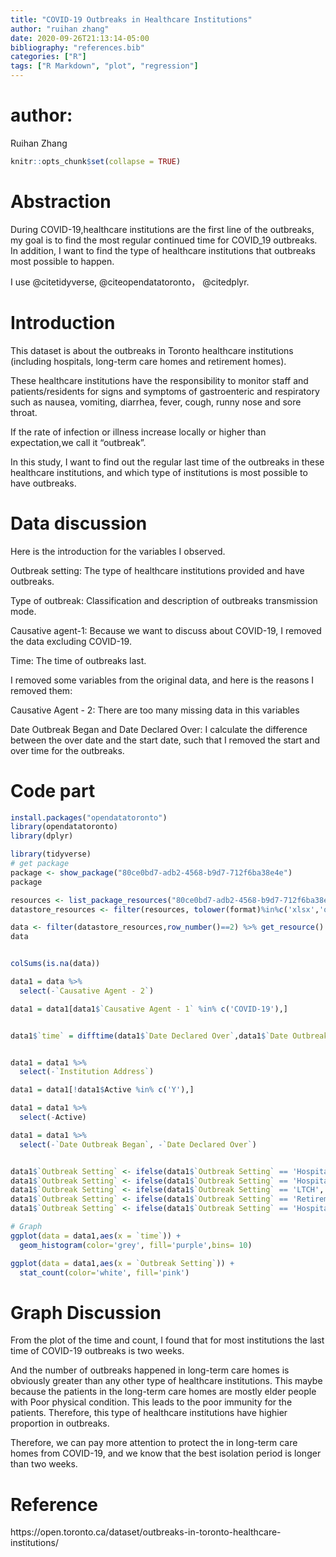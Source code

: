 ```yaml
---
title: "COVID-19 Outbreaks in Healthcare Institutions"
author: "ruihan zhang"
date: 2020-09-26T21:13:14-05:00
bibliography: "references.bib"
categories: ["R"]
tags: ["R Markdown", "plot", "regression"]
---
```

# author:
Ruihan Zhang
```r
knitr::opts_chunk$set(collapse = TRUE)
```
# Abstraction
During COVID-19,healthcare institutions are the first line of the outbreaks, my goal is to find the most regular continued time for COVID_19 outbreaks. In addition, I want to find the type of healthcare institutions that outbreaks most possible to happen.

I use @citetidyverse, @citeopendatatoronto， @citedplyr.


# Introduction
This dataset is about the outbreaks in Toronto healthcare institutions
(including hospitals, long-term care homes and retirement homes). 

These healthcare institutions have the responsibility to monitor staff 
and patients/residents for signs and symptoms of gastroenteric and respiratory
such as nausea, vomiting, diarrhea, fever, cough, runny nose and sore throat.

If the rate of infection or illness increase locally or higher than expectation,we call it "outbreak".

In this study, I want to find out the regular last time of the outbreaks in these healthcare institutions, and which type of institutions is most possible to have outbreaks.

# Data discussion
Here is the introduction for the variables I observed.

Outbreak setting: The type of healthcare institutions provided and have outbreaks.

Type of outbreak: Classification and description of outbreaks transmission mode.

Causative agent-1: Because we want to discuss about COVID-19, I removed the data excluding COVID-19.

Time: The time of outbreaks last.

I removed some variables from the original data, and here is the reasons I removed them:

Causative Agent - 2: There are too many missing data in this variables

Date Outbreak Began and Date Declared Over:
I calculate the difference between the over date and the start date, such that I removed the start and over time for the outbreaks.



# Code part

```r
install.packages("opendatatoronto")
library(opendatatoronto)
library(dplyr)

library(tidyverse)
# get package
package <- show_package("80ce0bd7-adb2-4568-b9d7-712f6ba38e4e")
package

resources <- list_package_resources("80ce0bd7-adb2-4568-b9d7-712f6ba38e4e")
datastore_resources <- filter(resources, tolower(format)%in%c('xlsx','ob_report_2020'))

data <- filter(datastore_resources,row_number()==2) %>% get_resource()
data


colSums(is.na(data))

data1 = data %>%
  select(-`Causative Agent - 2`)

data1 = data1[data1$`Causative Agent - 1` %in% c('COVID-19'),]


data1$`time` = difftime(data1$`Date Declared Over`,data1$`Date Outbreak Began`,units="days")


data1 = data1 %>%
  select(-`Institution Address`)

data1 = data1[!data1$Active %in% c('Y'),]

data1 = data1 %>%
  select(-Active)

data1 = data1 %>%
  select(-`Date Outbreak Began`, -`Date Declared Over`)


data1$`Outbreak Setting` <- ifelse(data1$`Outbreak Setting` == 'Hospital-Acute Care',  1, data1$`Outbreak Setting`);
data1$`Outbreak Setting` <- ifelse(data1$`Outbreak Setting` == 'Hospital-Psychiatric',  2, data1$`Outbreak Setting`);
data1$`Outbreak Setting` <- ifelse(data1$`Outbreak Setting` == 'LTCH',  3, data1$`Outbreak Setting`);
data1$`Outbreak Setting` <- ifelse(data1$`Outbreak Setting` == 'Retirement Home',  4, data1$`Outbreak Setting`);
data1$`Outbreak Setting` <- ifelse(data1$`Outbreak Setting` == 'Hospital-Chronic Care',  5, data1$`Outbreak Setting`);

# Graph
ggplot(data = data1,aes(x = `time`)) + 
  geom_histogram(color='grey', fill='purple',bins= 10)

ggplot(data = data1,aes(x = `Outbreak Setting`)) + 
  stat_count(color='white', fill='pink')

```

# Graph Discussion
From the plot of the time and count, I found that for most institutions the last time of COVID-19 outbreaks is two weeks.

And the number of outbreaks happened in long-term care homes is obviously greater than any other type of healthcare institutions. This maybe because the patients in the long-term care homes are mostly elder people with Poor physical condition. This leads to the poor immunity for the patients. Therefore, this type of healthcare institutions have highier proportion in outbreaks.

Therefore, we can pay more attention to protect the in long-term care homes from COVID-19, and we know that the best isolation period is longer than two weeks.

# Reference
https://open.toronto.ca/dataset/outbreaks-in-toronto-healthcare-institutions/
